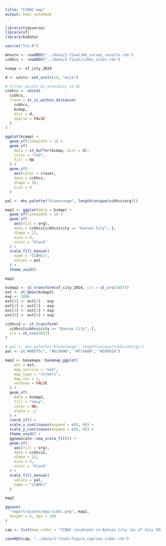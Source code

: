 ```yaml
---
title: "CCBHC map"
output: html_notebook
---
```


```r
library(tidyverse)
library(sf)
library(kcData)
```

```r
source("fn1.R")
```

```r
mhsurv <- readRDS("../data/2-final/mh_survey_results.rds")
ccbhcs <- readRDS("../data/2-final/ccbhc_sites.rds")
```

```r
kcmap <- sf_city_2024
```

```r
d <- units::set_units(10, "mile")

# Filter points by proximity to KC
ccbhcs <- cbind(
  ccbhcs,
  close = st_is_within_distance(
    ccbhcs,
    kcmap,
    dist = d,
    sparse = FALSE
  )
)
```

```r
ggplot(kcmap) +
  geom_sf(linewidth = 1) +
  geom_sf(
    data = st_buffer(kcmap, dist = d),
    color = "red",
    fill = NA
  ) +
  geom_sf(
    aes(color = close),
    data = ccbhcs,
    shape = 18,
    size = 4
  )
```

```r
pal <- mhs_palette("blueorange", length(unique(ccbhcs$org)))

map1 <- ggplot(data = kcmap) +
  geom_sf(linewidth = 1) +
  geom_sf(
    aes(fill = org),
    data = ccbhcs[ccbhcs$city == "Kansas City", ],
    shape = 21,
    size = 4,
    color = "black"
  ) +
  scale_fill_manual(
    name = "CCBHCs",
    values = pal
  ) +
  theme_void()

map1
```

```r
kcmap2 <- st_transform(sf_city_2024, crs = st_crs(3857))
ext <- st_bbox(kcmap2)
exp <- 1000
ext[1] <- ext[1] - exp
ext[2] <- ext[2] - exp
ext[3] <- ext[3] + exp
ext[4] <- ext[4] + exp

ccbhcs2 <- st_transform(
  ccbhcs[ccbhcs$city == "Kansas City", ],
  crs = st_crs(3857)
)

# pal <- mhs_palette("blueorange", length(unique(ccbhcs2$org)))
pal <- c("#003f5c", "#bc5090", "#ffa600", "#209914")

map2 <- basemaps::basemap_ggplot(
    ext = ext,
    map_service = "osm",
    map_type = "streets",
    map_res = 1,
    verbose = FALSE
  ) +
  geom_sf(
    data = kcmap2,
    fill = "navy",
    color = NA,
    alpha = .2
  ) +
  coord_sf() +
  scale_x_continuous(expand = c(0, 0)) +
  scale_y_continuous(expand = c(0, 0)) +
  theme_void() +
  ggnewscale::new_scale_fill() +
  geom_sf(
    aes(fill = org),
    data = ccbhcs2,
    shape = 21,
    size = 4,
    color = "black"
  ) +
  scale_fill_manual(
    values = pal,
    name = "CCBHCs"
  )

map2
```

```r
ggsave(
  "report/assets/map-ccbhc.png", map2,
  height = 6, dpi = 100
)
```

```r
cap <- list(map_ccbhc = "CCBHC locations in Kansas City (as of July 2025).")
```

```r
saveRDS(cap, "../data/2-final/figure_caption_ccbhc.rds")
```
